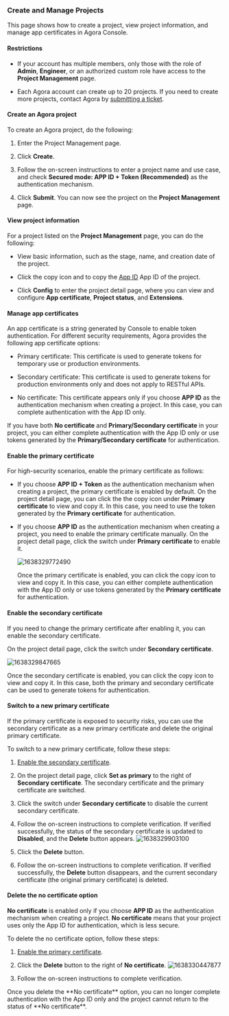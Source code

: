 
### Create and Manage Projects

This page shows how to create a project, view project information, and manage app certificates in Agora Console.

#### Restrictions

-   If your account has multiple members, only those with the role of **Admin**, **Engineer**, or an authorized custom role have access to the **Project Management** page.

-   Each Agora account can create up to 20 projects. If you need to create more projects, contact Agora by [submitting a ticket](https://agora-ticket.agora.io/).

#### Create an Agora project

To create an Agora project, do the following:

1.  Enter the <Link to="{{Global.AGORA_CONSOLE_URL}}/project-management">Project Management</Link> page.

2.  Click **Create**.

3.  Follow the on-screen instructions to enter a project name and use case, and check **Secured mode: APP ID + Token (Recommended)** as the authentication mechanism.

4.  Click **Submit**. You can now see the project on the **Project Management** page.

#### View project information

For a project listed on the **Project Management** page, you can do the following:

-   View basic information, such as the stage, name, and creation date of the project.

-   Click the copy icon and to copy the <ProductWrapper notAllowed="broadcast-streaming" > <ProductWrapper notAllowed="on-premise-recording" > [App ID](../reference/glossary#app-id)</ProductWrapper> </ProductWrapper> <ProductWrapper product="broadcast-streaming"> App ID</ProductWrapper> of the project.

-   Click **Config** to enter the project detail page, where you can view and configure **App certificate**, **Project status**, and **Extensions**.

#### Manage app certificates

An app certificate is a string generated by Console to enable token authentication. For different security requirements, Agora provides the following app certificate options:

-   Primary certificate: This certificate is used to generate tokens for temporary use or production environments.

-   Secondary certificate: This certificate is used to generate tokens for production environments only and does not apply to RESTful APIs.

-   No certificate: This certificate appears only if you choose **APP ID** as the authentication mechanism when creating a project. In this case, you can complete authentication with the App ID only.

If you have both **No certificate** and **Primary/Secondary certificate** in your project, you can either complete authentication with the App ID only or use tokens generated by the **Primary/Secondary certificate** for authentication.

#### Enable the primary certificate

For high-security scenarios, enable the primary certificate as follows:

-   If you choose **APP ID + Token** as the authentication mechanism when creating a project, the primary certificate is enabled by default. On the project detail page, you can click the the copy icon under **Primary certificate** to view and copy it.  In this case, you need to use the token generated by the **Primary certificate** for authentication.

-   If you choose **APP ID** as the authentication mechanism when creating a project, you need to enable the primary certificate manually. On the project detail page, click the switch under **Primary certificate** to enable it.

    ![1638329772490](https://web-cdn.agora.io/docs-files/1638329772490)

    Once the primary certificate is enabled, you can click the copy icon to view and copy it. In this case, you can either complete authentication with the App ID only or use tokens generated by the **Primary certificate** for authentication.

#### Enable the secondary certificate

If you need to change the primary certificate after enabling it, you can enable the secondary certificate.

On the project detail page, click the switch under **Secondary certificate**.

![1638329847665](https://web-cdn.agora.io/docs-files/1638329847665)

Once the secondary certificate is enabled, you can click the copy icon to view and copy it. In this case, both the primary and secondary certificate can be used to generate tokens for authentication.

#### Switch to a new primary certificate

If the primary certificate is exposed to security risks, you can use the secondary certificate as a new primary certificate and delete the original primary certificate.

To switch to a new primary certificate, follow these steps:

1.  [Enable the secondary certificate](#enable-the-secondary-certificate).

2.  On the project detail page, click **Set as primary** to the right of **Secondary certificate**. The secondary certificate and the primary certificate are switched.

3.  Click the switch under **Secondary certificate** to disable the current secondary certificate.

4.  Follow the on-screen instructions to complete verification. If verified successfully, the status of the secondary certificate is updated to **Disabled**, and the **Delete** button appears.
![1638329903100](https://web-cdn.agora.io/docs-files/1638329903100)

5.  Click the **Delete** button.

6.  Follow the on-screen instructions to complete verification. If verified successfully, the **Delete** button disappears, and the current secondary certificate (the original primary certificate) is deleted.

#### Delete the no certificate option

**No certificate** is enabled only if you choose **APP ID** as the authentication mechanism when creating a project. **No certificate** means that your project uses only the App ID for authentication, which is less secure.

To delete the no certificate option, follow these steps:

1.  [Enable the primary certificate](#enable-the-primary-certificate).

2.  Click the **Delete** button to the right of **No certificate**.
![1638330447877](https://web-cdn.agora.io/docs-files/1638330447877)

3.  Follow the on-screen instructions to complete verification.

<div class="alert warning">Once you delete the **No certificate** option, you can no longer complete authentication with the App ID only and the project cannot return to the status of **No certificate**.</div>